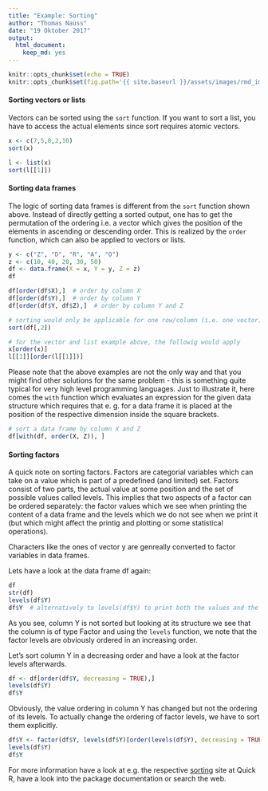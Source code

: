 ```yaml
---
title: "Example: Sorting"
author: "Thomas Nauss"
date: "19 Oktober 2017"
output: 
  html_document: 
    keep_md: yes
---
```

```r
knitr::opts_chunk$set(echo = TRUE)
knitr::opts_chunk$set(fig.path='{{ site.baseurl }}/assets/images/rmd_images/e01-01/')
```

#### Sorting vectors or lists
Vectors can be sorted using the `sort` function. If you want to sort a list,
you have to access the actual elements since sort requires atomic vectors.
```r
x <- c(7,5,8,2,10)
sort(x)

l <- list(x)
sort(l[[1]])
```


#### Sorting data frames
The logic of sorting data frames is different from the `sort` function shown
above. Instead of directly getting a sorted output, one has to get the 
permutation of the ordering i.e. a vector which gives the position of the 
elements in ascending or descending order. This is realized by the `order` 
function, which can also be applied to vectors or lists.
```r
y <- c("Z", "D", "R", "A", "O")
z <- c(10, 40, 20, 30, 50)
df <- data.frame(X = x, Y = y, Z = z)
df

df[order(df$X),]  # order by column X
df[order(df$Y),]  # order by column Y
df[order(df$Y, df$Z),]  # order by column Y and Z

# sorting would only be applicable for one row/column (i.e. one vector)
sort(df[,2])

# for the vector and list example above, the followig would apply
x[order(x)]
l[[1]][order(l[[1]])]
```
Please note that the above examples are not the only way and that you might
find other solutions for the same problem - this is something quite typical for
very high level programming languages. Just to illustrate it, here comes the
`with` function which evaluates an expression for the given data structure which
requires that e. g. for a data frame it is placed at the position of the 
respective dimension inside the square brackets.
```r
# sort a data frame by column X and Z
df[with(df, order(X, Z)), ]
```


#### Sorting factors
A quick note on sorting factors. Factors are categorial variables which can take
on a value which is part of a predefined (and limited) set. Factors consist
of two parts, the actual value at some position and the set of possible values
called levels. This implies that two aspects of a factor can be ordered separately:
the factor values which we see when printing the content of a data frame and
the levels which we do not see when we print it (but which might affect the
printig and plotting or some statistical operations).

Characters like the ones of vector y are genreally converted to factor variables
in data frames.

Lets have a look at the data frame df again:
```r
df
str(df)
levels(df$Y) 
df$Y  # alternatively to levels(df$Y) to print both the values and the levels
```
As you see, column Y is not sorted but looking at its structure we see that the
column is of type Factor and using the `levels` function, we note that the
factor levels are obviously ordered in an increasing order.

Let's sort column Y in a decreasing order and have a look at the factor levels
afterwards.
```r
df <- df[order(df$Y, decreasing = TRUE),]
levels(df$Y)
df$Y
```
Obviously, the value ordering in column Y has changed but not the ordering of
its levels. To actually change the ordering of factor levels, we have to sort 
them explicitly.
```r
df$Y <- factor(df$Y, levels(df$Y)[order(levels(df$Y), decreasing = TRUE)])
levels(df$Y)
df$Y
```


For more information have a look at e.g. the respective 
[sorting](http://www.statmethods.net/management/sorting.html) site at Quick R, 
have a look into the package documentation or search the web.